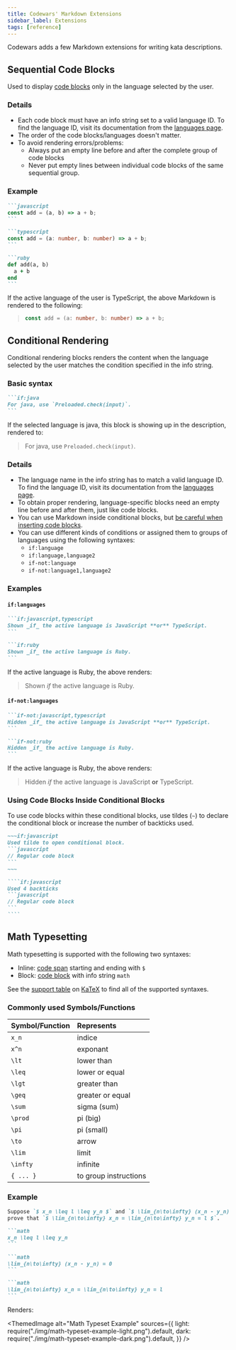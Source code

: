 ```yaml
---
title: Codewars' Markdown Extensions
sidebar_label: Extensions
tags: [reference]
---
```



Codewars adds a few Markdown extensions for writing kata descriptions.

## Sequential Code Blocks

Used to display [code blocks](/references/markdown/#code-block) only in the language selected by the user.

### Details

- Each code block must have an info string set to a valid language ID. To find the language ID, visit its documentation from the [languages page](/languages/).
- The order of the code blocks/languages doesn't matter.
- To avoid rendering errors/problems:
  - Always put an empty line before and after the complete group of code blocks
  - Never put empty lines between individual code blocks of the same sequential group.

### Example

````markdown
```javascript
const add = (a, b) => a + b;
```

```typescript
const add = (a: number, b: number) => a + b;
```

```ruby
def add(a, b)
  a + b
end
```
````

If the active language of the user is TypeScript, the above Markdown is rendered to the following:

> ```typescript
> const add = (a: number, b: number) => a + b;
> ```

## Conditional Rendering

Conditional rendering blocks renders the content when the language selected by the user matches the condition specified in the info string.

### Basic syntax

````markdown
```if:java
For java, use `Preloaded.check(input)`.
```
````

If the selected language is java, this block is showing up in the description, rendered to:

> For java, use `Preloaded.check(input)`.

### Details

- The language name in the info string has to match a valid language ID. To find the language ID, visit its documentation from the [languages page](/languages/).
- To obtain proper rendering, language-specific blocks need an empty line before and after them, just like code blocks.
- You can use Markdown inside conditional blocks, but [be careful when inserting code blocks](/references/markdown/extensions/#using-code-blocks-inside-conditional-blocks).
- You can use different kinds of conditions or assigned them to groups of languages using the following syntaxes:
  - `if:language`
  - `if:language,language2`
  - `if-not:language`
  - `if-not:language1,language2`

### Examples

#### `if:languages`

````markdown
```if:javascript,typescript
Shown _if_ the active language is JavaScript **or** TypeScript.
```

```if:ruby
Shown _if_ the active language is Ruby.
```
````

If the active language is Ruby, the above renders:

> Shown _if_ the active language is Ruby.

#### `if-not:languages`

````markdown
```if-not:javascript,typescript
Hidden _if_ the active language is JavaScript **or** TypeScript.
```

```if-not:ruby
Hidden _if_ the active language is Ruby.
```
````

If the active language is Ruby, the above renders:

> Hidden _if_ the active language is JavaScript **or** TypeScript.

### Using Code Blocks Inside Conditional Blocks

To use code blocks within these conditional blocks, use tildes (`~`) to declare the conditional block or increase the number of backticks used.

<!-- prettier-ignore -->
````markdown
~~~if:javascript
Used tilde to open conditional block.
```javascript
// Regular code block
```
~~~
````

`````markdown
````if:javascript
Used 4 backticks
```javascript
// Regular code block
```
````
`````

## Math Typesetting

Math typesetting is supported with the following two syntaxes:

- Inline: [code span](/references/markdown/#code-span) starting and ending with `$`
- Block: [code block](/references/markdown/#code-block) with info string `math`

See the [support table](https://katex.org/docs/support_table.html) on [KaTeX](https://katex.org) to find all of the supported syntaxes.

### Commonly used Symbols/Functions

| Symbol/Function | Represents            |
| :-------------- | :-------------------- |
| `x_n`           | indice                |
| `x^n`           | exponant              |
| `\lt`           | lower than            |
| `\leq`          | lower or equal        |
| `\lgt`          | greater than          |
| `\geq`          | greater or equal      |
| `\sum`          | sigma (sum)           |
| `\prod`         | pi (big)              |
| `\pi`           | pi (small)            |
| `\to`           | arrow                 |
| `\lim`          | limit                 |
| `\infty`        | infinite              |
| `{ ... }`       | to group instructions |

### Example

````markdown
Suppose `$ x_n \leq l \leq y_n $` and `$ \lim_{n\to\infty} (x_n - y_n) = 0 $`,
prove that `$ \lim_{n\to\infty} x_n = \lim_{n\to\infty} y_n = l $`.

```math
x_n \leq l \leq y_n
```

```math
\lim_{n\to\infty} (x_n - y_n) = 0
```

```math
\lim_{n\to\infty} x_n = \lim_{n\to\infty} y_n = l
```
````

Renders:

<ThemedImage
  alt="Math Typeset Example"
  sources={{
    light: require("./img/math-typeset-example-light.png").default,
    dark: require("./img/math-typeset-example-dark.png").default,
  }}
/>
